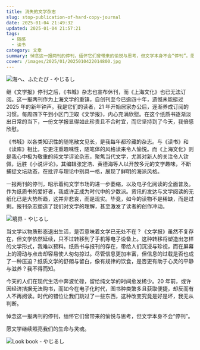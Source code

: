 ```yaml
---
title: 消失的文学杂志
slug: stop-publication-of-hard-copy-journal
date: 2025-01-04 21:49:32
updated: 2025-01-04 21:57:21
tags:
  - 随感
  - 读书
category: 文章
summary: 悼念这一报两刊的停刊，缅怀它们曾带来的愉悦与思考，但文学本身不会“停刊”。愿文学继续照亮我们的生命与灵魂。
cover: /images/2025/01/2025010422014800.jpg
---
```


![海へ、ふたたび - やじるし](/images/2025/01/2025010422201000.jpg)

<MusicPlayer netease={401646} />

继《文学报》停刊之后，《书城》杂志也宣布休刊，而《上海文化》也已无法订阅。这一报两刊作为上海文学的重镇，自创刊至今已逾四十年，遗憾未能挺过 2025 年的新年钟声。我是它们的读者，21 年开始居家办公后，逐渐养成订阅的习惯。每周四下午到小区门卫取《文学报》，内心充满欣慰。在这个纸质书逐渐淡出日常的当下，一份文学报显得如此珍贵且不合时宜，而它坚持到了今天，我倍感欣慰。

《书城》以各类知识性的随笔散文见长，是我每年都珍藏的杂志。与《读书》和《读库》相比，它更注重趣味性，随笔体的风格读来令人愉悦。而《上海文化》则是我心中极为敬重的纯文学评论杂志，聚焦当代文学，尤其对新人的关注令人钦佩，远胜《小说评论》。其编辑张定浩、黄德海等人以开放多元的文学趣味，不断捕捉文坛动态，在批评与理论中别具一格，展现了鲜明的海派风格。

一报两刊的停刊，昭示着纯文学市场的进一步萎缩，以及电子化阅读的全面普及。作为纸质书的爱好者，我或许正成为时代中的少数派。资讯的发达与文学阅读的无纸化已是大势所趋，这并非悲哀，而是现实。毕竟，如今的读物不是稀缺，而是过剩。报刊杂志塑造了我们对文学的理解，甚至激发了读者的创作冲动。

![境界 - やじるし](/images/2025/01/2025010422201900.jpg)

当文学以物质形态退出生活，是否意味着文学已无处不在？《文学报》虽然不复存在，但文学依然延续，只不过转移到了手机等电子设备上。这种转移将塑造出怎样的文学形式，我难以预料。纸质书与报刊的存在，带给人们沉浸与珍视，而在屏幕上的滑动与点击却容易使人匆匆掠过。尽管信息更加丰富，但信息的过载是否也成了一种压迫？纸质文学的舒朗与留白，像有规律的饮食，是否更有助于心灵的平静与滋养？我不得而知。

今天的人们在现代生活中奔波忙碌，留给纯文学的时间愈发稀少。20 年前，或许因经济拮据无法购书，而如今在电子化时代，图书种类繁多且获取便捷，却反而有人不再阅读。时代的错位让我们跳过了一些东西，这种改变究竟是好是坏，我无从判断。

悼念这一报两刊的停刊，缅怀它们曾带来的愉悦与思考，但文学本身不会“停刊”。

愿文学继续照亮我们的生命与灵魂。

![Look book - やじるし](/images/2025/01/2025010422203000.jpg)
